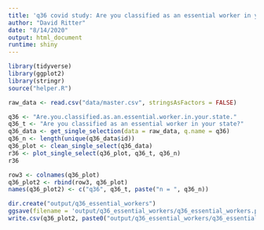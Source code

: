 ```yaml
---
title: 'q36 covid study: Are you classified as an essential worker in your state?'
author: "David Ritter"
date: "8/14/2020"
output: html_document
runtime: shiny
---
```


```r
library(tidyverse)
library(ggplot2)
library(stringr)
source("helper.R")
```

```r
raw_data <- read.csv("data/master.csv", stringsAsFactors = FALSE)
```

```r
q36 <- "Are.you.classified.as.an.essential.worker.in.your.state."
q36_t <- "Are you classified as an essential worker in your state?"
q36_data <- get_single_selection(data = raw_data, q.name = q36)
q36_n <- length(unique(q36_data$id))
q36_plot <- clean_single_select(q36_data)
r36 <- plot_single_select(q36_plot, q36_t, q36_n)
r36
```

```r
row3 <- colnames(q36_plot)
q36_plot2 <- rbind(row3, q36_plot)
names(q36_plot2) <- c("q36", q36_t, paste("n = ", q36_n))
```

```r
dir.create("output/q36_essential_workers")
ggsave(filename = 'output/q36_essential_workers/q36_essential_workers.png', plot = r36, device = 'png')
write.csv(q36_plot2, paste0("output/q36_essential_workers/q36_essential_workers_", q36_n,".csv"), row.names=F)
```



